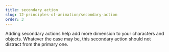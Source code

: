 ```yaml
---
title: secondary action
slug: 12-principles-of-animation/secondary-action
order: 3
---
```


<SlideTemplate title="secondary action" i="3" src="/gif/secondaryAction.gif">
  Adding secondary actions help add more dimension to your characters and
  objects. Whatever the case may be, this secondary action should not distract
  from the primary one.
</SlideTemplate>
